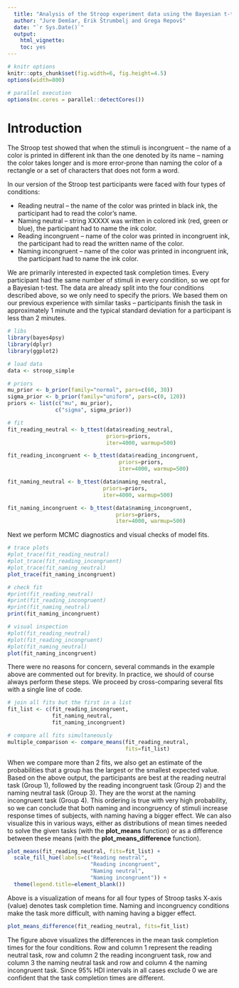 ```yaml
---
  title: "Analysis of the Stroop experiment data using the Bayesian t-test"
  author: "Jure Demšar, Erik Štrumbelj and Grega Repovš"
  date: "`r Sys.Date()`"
  output:
    html_vignette:
    toc: yes
---
```


<!--
  %\VignetteEngine{knitr::rmarkdown}
  %\VignetteEncoding{UTF-8}
  %\VignetteIndexEntry{b_reaction_time: Bayesian reaction time model}
-->

```r
# knitr options
knitr::opts_chunk$set(fig.width=6, fig.height=4.5)
options(width=800)

# parallel execution
options(mc.cores = parallel::detectCores())
```

# Introduction

The Stroop test showed that when the stimuli is incongruent -- the name of a color is printed in different ink than the one denoted by its name -- naming the color takes longer and is more error-prone than naming the color of a rectangle or a set of characters that does not form a word.

In our version of the Stroop test participants were faced with four types of conditions:

* Reading neutral -- the name of the color was printed in black ink, the participant had to read the color's name.
* Naming neutral -- string XXXXX was written in colored ink (red, green or blue), the participant had to name the ink color.
* Reading incongruent -- name of the color was printed in incongruent ink, the participant had to read the written name of the color.
* Naming incongruent -- name of the color was printed in incongruent ink, the participant had to name the ink color.

We are primarily interested in expected task completion times. Every participant had the same number of stimuli in every condition, so we opt for a Bayesian t-test. The data are already split into the four conditions described above, so we only need to specify the priors. We based them on our previous experience with similar tasks -- participants finish the task in approximately 1 minute and the typical standard deviation for a participant is less than 2 minutes.

```r
# libs
library(bayes4psy)
library(dplyr)
library(ggplot2)

# load data
data <- stroop_simple

# priors
mu_prior <- b_prior(family="normal", pars=c(60, 30))
sigma_prior <- b_prior(family="uniform", pars=c(0, 120))
priors <- list(c("mu", mu_prior),
               c("sigma", sigma_prior))

# fit
fit_reading_neutral <- b_ttest(data$reading_neutral,
                               priors=priors,
                               iter=4000, warmup=500)

fit_reading_incongruent <- b_ttest(data$reading_incongruent,
                                   priors=priors,
                                   iter=4000, warmup=500)

fit_naming_neutral <- b_ttest(data$naming_neutral,
                              priors=priors,
                              iter=4000, warmup=500)

fit_naming_incongruent <- b_ttest(data$naming_incongruent,
                                  priors=priors,
                                  iter=4000, warmup=500)
```

Next we perform MCMC diagnostics and visual checks of model fits.

```r
# trace plots
#plot_trace(fit_reading_neutral)
#plot_trace(fit_reading_incongruent)
#plot_trace(fit_naming_neutral)
plot_trace(fit_naming_incongruent)

# check fit
#print(fit_reading_neutral)
#print(fit_reading_incongruent)
#print(fit_naming_neutral)
print(fit_naming_incongruent)

# visual inspection
#plot(fit_reading_neutral)
#plot(fit_reading_incongruent)
#plot(fit_naming_neutral)
plot(fit_naming_incongruent)
```

There were no reasons for concern, several commands in the example above are commented out for brevity. In practice, we should of course always perform these steps. We proceed by cross-comparing several fits with a single line of code.

```r
# join all fits but the first in a list
fit_list <- c(fit_reading_incongruent,
              fit_naming_neutral,
              fit_naming_incongruent)

# compare all fits simultaneously
multiple_comparison <- compare_means(fit_reading_neutral,
                                     fits=fit_list)
```

When we compare more than 2 fits, we also get an estimate of the probabilities that a group has the largest or the smallest expected value. Based on the above output, the participants are best at the reading neutral task (Group 1), followed by the reading incongruent task (Group 2) and the naming neutral task (Group 3). They are the worst at the naming incongruent task (Group 4). This ordering is true with very high probability, so we can conclude that both naming and incongruency of stimuli increase response times of subjects, with naming having a bigger effect. We can also visualize this in various ways, either as distributions of mean times needed to solve the given tasks (with the **plot_means** function) or as a difference between these means (with the **plot_means_difference** function).

```r
plot_means(fit_reading_neutral, fits=fit_list) +
  scale_fill_hue(labels=c("Reading neutral",
                          "Reading incongruent",
                          "Naming neutral",
                          "Naming incongruent")) +
  theme(legend.title=element_blank())
```
Above is a visualization of means for all four types of Stroop tasks X-axis (value) denotes task completion time. Naming and incongruency conditions make the task more difficult, with naming having a bigger effect.

```r
plot_means_difference(fit_reading_neutral, fits=fit_list) 
```

The figure above visualizes the differences in the mean task completion times for the four conditions. Row and column 1 represent the reading neutral task, row and column 2 the reading incongruent task, row and column 3 the naming neutral task and row and column 4 the naming incongruent task. Since 95% HDI intervals in all cases exclude 0 we are confident that the task completion times are different.
